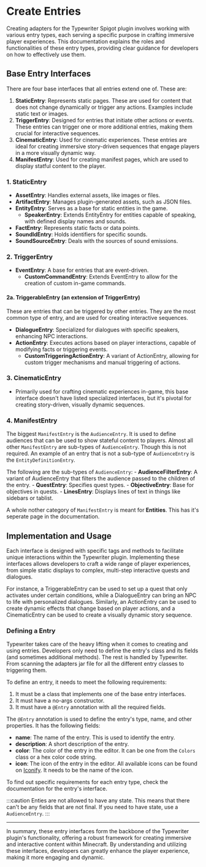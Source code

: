 # Create Entries
Creating adapters for the Typewriter Spigot plugin involves working with various entry types, each serving a specific 
purpose in crafting immersive player experiences. 
This documentation explains the roles and functionalities of these entry types, providing clear guidance for developers on how to effectively use them.

## Base Entry Interfaces
There are four base interfaces that all entries extend one of. These are:
1. **StaticEntry**: Represents static pages. These are used for content that does not change dynamically or trigger any actions. Examples include static text or images.
2. **TriggerEntry**: Designed for entries that initiate other actions or events. These entries can trigger one or more additional entries, making them crucial for interactive sequences.
3. **CinematicEntry**: Used for cinematic experiences. These entries are ideal for creating immersive story-driven sequences that engage players in a more visually dynamic way.
4. **ManifestEntry**: Used for creating manifest pages, which are used to display statful content to the player.


### 1. StaticEntry
   - **AssetEntry**: Handles external assets, like images or files.
   - **ArtifactEntry**: Manages plugin-generated assets, such as JSON files.
   - **EntityEntry**: Serves as a base for static entities in the game.
        - **SpeakerEntry**: Extends EntityEntry for entities capable of speaking, with defined display names and sounds.
   - **FactEntry**: Represents static facts or data points.
   - **SoundIdEntry**: Holds identifiers for specific sounds.
   - **SoundSourceEntry**: Deals with the sources of sound emissions.

### 2. TriggerEntry
   - **EventEntry**: A base for entries that are event-driven.
        - **CustomCommandEntry**: Extends EventEntry to allow for the creation of custom in-game commands.

#### 2a. TriggerableEntry (an extension of TriggerEntry)
These are entries that can be triggered by other entries. They are the most common type of entry, and are used for creating interactive sequences.
   - **DialogueEntry**: Specialized for dialogues with specific speakers, enhancing NPC interactions.
   - **ActionEntry**: Executes actions based on player interactions, capable of modifying facts or triggering events.
        - **CustomTriggeringActionEntry**: A variant of ActionEntry, allowing for custom trigger mechanisms and manual triggering of actions.

### 3. CinematicEntry
   - Primarily used for crafting cinematic experiences in-game, this base interface doesn't have listed specialized interfaces, but it's pivotal for creating story-driven, visually dynamic sequences.

### 4. ManifestEntry
The biggest `ManifestEntry` is the `AudienceEntry`.
It is used to define audiences that can be used to show stateful content to players.
Almost all other `ManifestEntry` are sub-types of `AudienceEntry`.
Though this is not required.
An example of an entry that is not a sub-type of `AudienceEntry` is the `EntityDefinitionEntry`.

The following are the sub-types of `AudienceEntry`:
    - **AudienceFilterEntry**: A variant of AudienceEntry that filters the audience passed to the children of the entry.
    - **QuestEntry**: Specifies quest types.
    - **ObjectiveEntry**: Base for objectives in quests.
    - **LinesEntry**: Displays lines of text in things like sidebars or tablist.

A whole nother category of `ManifestEntry` is meant for **Entities**.
This has it's seperate page in the documentation.


## Implementation and Usage
Each interface is designed with specific tags and methods to facilitate unique interactions within the Typewriter plugin.
Implementing these interfaces allows developers to craft a wide range of player experiences, from simple static displays to complex, multi-step interactive quests and dialogues.

For instance, a TriggerableEntry can be used to set up a quest that only activates under certain conditions, while a DialogueEntry can bring an NPC to life with personalized dialogues.
Similarly, an ActionEntry can be used to create dynamic effects that change based on player actions, and a CinematicEntry can be used to create a visually dynamic story sequence.


### Defining a Entry
Typewriter takes care of the heavy lifting when it comes to creating and using entries.
Developers only need to define the entry's class and its fields (and sometimes additional methods). The rest is handled by Typewriter. From scanning the adapters jar file for all the different entry classes to triggering them.

To define an entry, it needs to meet the following requirements:
1. It must be a class that implements one of the base entry interfaces.
2. It must have a no-args constructor.
3. It must have a `@Entry` annotation with all the required fields.

The `@Entry` annotation is used to define the entry's type, name, and other properties. It has the following fields:
- **name**: The name of the entry. This is used to identify the entry.
- **description**: A short description of the entry.
- **color**: The color of the entry in the editor. It can be one from the `Colors` class or a hex color code string.
- **icon**: The icon of the entry in the editor. All available icons can be found on [Iconify](https://icones.js.org/). It needs to be the name of the icon.

To find out specific requirements for each entry type, check the documentation for the entry's interface.

:::caution
Enties are not allowed to have any state. This means that there can't be any fields that are not final.
If you need to have state, use a `AudienceEntry`.
:::

---

In summary, these entry interfaces form the backbone of the Typewriter plugin's functionality, offering a robust framework for creating immersive and interactive content within Minecraft.
By understanding and utilizing these interfaces, developers can greatly enhance the player experience, making it more engaging and dynamic.
